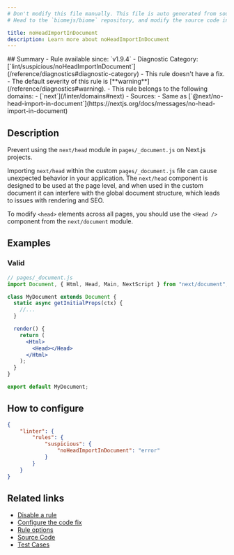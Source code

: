 ```yaml
---
# Don't modify this file manually. This file is auto generated from source, and you will lose your changes next time the website is built.
# Head to the `biomejs/biome` repository, and modify the source code in there.

title: noHeadImportInDocument
description: Learn more about noHeadImportInDocument
---
```


<Tabs>
<TabItem label="JSX and TSX" icon="seti:javascript">
## Summary
- Rule available since: `v1.9.4`
- Diagnostic Category: [`lint/suspicious/noHeadImportInDocument`](/reference/diagnostics#diagnostic-category)
- This rule doesn't have a fix.
- The default severity of this rule is [**warning**](/reference/diagnostics#warning).
- This rule belongs to the following domains:
  - [`next`](/linter/domains#next)
- Sources: 
  - Same as [`@next/no-head-import-in-document`](https://nextjs.org/docs/messages/no-head-import-in-document)

## Description
Prevent using the `next/head` module in `pages/_document.js` on Next.js projects.

Importing `next/head` within the custom `pages/_document.js` file can cause
unexpected behavior in your application. The `next/head` component is designed
to be used at the page level, and when used in the custom document it can interfere
with the global document structure, which leads to issues with rendering and SEO.

To modify `<head>` elements across all pages, you should use the `<Head />`
component from the `next/document` module.

## Examples

### Valid

```jsx
// pages/_document.js
import Document, { Html, Head, Main, NextScript } from "next/document";

class MyDocument extends Document {
  static async getInitialProps(ctx) {
    //...
  }

  render() {
    return (
      <Html>
        <Head></Head>
      </Html>
    );
  }
}

export default MyDocument;
```

## How to configure
```json title="biome.json"
{
	"linter": {
		"rules": {
			"suspicious": {
				"noHeadImportInDocument": "error"
			}
		}
	}
}

```
## Related links

- [Disable a rule](/linter/#disable-a-rule)
- [Configure the code fix](/linter#configure-the-code-fix)
- [Rule options](/linter/#rule-options)
- [Source Code](https://github.com/biomejs/biome/blob/main/crates/biome_js_analyze/src/lint/suspicious/no_head_import_in_document.rs)
- [Test Cases](https://github.com/biomejs/biome/blob/main/crates/biome_js_analyze/tests/specs/suspicious/noHeadImportInDocument)

</TabItem>
</Tabs>

